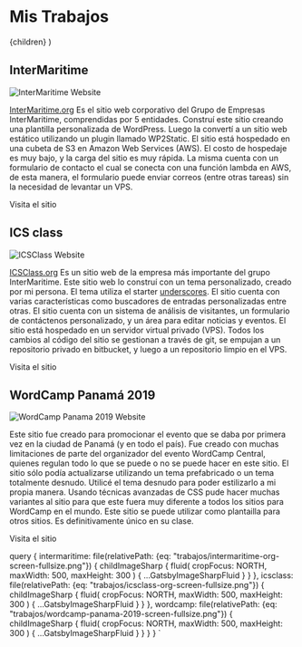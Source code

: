 
  <PageLayout>
    <h1 className="centered">Mis Trabajos</h1>
    {children}
  </PageLayout>
)

## InterMaritime

<Img 
  fluid={props.data.intermaritime.childImageSharp.fluid}
  className="medium-image float-right small-shadow image-gap"
  alt='InterMaritime Website'
/>

[InterMaritime.org](https://intermaritime.org/) Es el sitio web corporativo del Grupo de Empresas InterMaritime, comprendidas por 5 entidades. Construí este sitio creando una plantilla personalizada de WordPress. Luego la convertí a un sitio web estático utilizando un plugin llamado WP2Static. El sitio está hospedado en una cubeta de S3 en Amazon Web Services (AWS). El costo de hospedaje es muy bajo, y la carga del sitio es muy rápida. La misma cuenta con un formulario de contacto el cual se conecta con una función lambda en AWS, de esta manera, el formulario puede enviar correos (entre otras tareas) sin la necesidad de levantar un VPS.

<VisitButton to="https://intermaritime.org/">
  Visita el sitio
</VisitButton>

## ICS class

<Img 
  fluid={props.data.icsclass.childImageSharp.fluid}
  className="medium-image float-left small-shadow image-gap"
  alt='ICSClass Website'
/>

[ICSClass.org](https://icsclass.org/) Es un sitio web de la empresa más importante del grupo InterMaritime. Este sitio web lo construí con un tema personalizado, creado por mi persona. El tema utiliza el starter [underscores](https://underscores.me/). El sitio cuenta con varias características como buscadores de entradas personalizadas entre otras. El sitio cuenta con un sistema de análisis de visitantes, un formulario de contáctenos personalizado, y un área para editar noticias y eventos. El sitio está hospedado en un servidor virtual privado (VPS). Todos los cambios al código del sitio se gestionan a través de git, se empujan a un repositorio privado en bitbucket, y luego a un repositorio limpio en el VPS.

<VisitButton to="https://icsclass.org/">
  Visita el sitio
</VisitButton>

## WordCamp Panamá 2019

<Img 
  fluid={props.data.wordcamp.childImageSharp.fluid}
  className="medium-image float-right small-shadow image-gap"
  alt='WordCamp Panama 2019 Website'
/>

Este sitio fue creado para promocionar el evento que se daba por primera vez en la ciudad de Panamá (y en todo el país). Fue creado con muchas limitaciones de parte del organizador del evento WordCamp Central, quienes regulan todo lo que se puede o no se puede hacer en este sitio. El sitio sólo podía actualizarse utilizando un tema prefabricado o un tema totalmente desnudo. Utilicé el tema desnudo para poder estilizarlo a mi propia manera. Usando técnicas avanzadas de CSS pude hacer muchas variantes al sitio para que este fuera muy diferente a todos los sitios para WordCamp en el mundo. Este sitio se puede utilizar como plantailla para otros sitios. Es definitivamente único en su clase.

<VisitButton to="https://2019.panamacity.wordcamp.org/">
  Visita el sitio
</VisitButton>

  query {
    intermaritime: file(relativePath: {eq: "trabajos/intermaritime-org-screen-fullsize.png"}) {
      childImageSharp {
        fluid(
          cropFocus: NORTH,
          maxWidth: 500,
          maxHeight: 300
        ) {
          ...GatsbyImageSharpFluid
        }
      }
    },
    icsclass: file(relativePath: {eq: "trabajos/icsclass-org-screen-fullsize.png"}) {
      childImageSharp {
        fluid(
          cropFocus: NORTH,
          maxWidth: 500,
          maxHeight: 300
        ) {
          ...GatsbyImageSharpFluid
        }
      }
    },
    wordcamp: file(relativePath: {eq: "trabajos/wordcamp-panama-2019-screen-fullsize.png"}) {
      childImageSharp {
        fluid(
          cropFocus: NORTH,
          maxWidth: 500,
          maxHeight: 300
        ) {
          ...GatsbyImageSharpFluid
        }
      }
    }
  }
`
